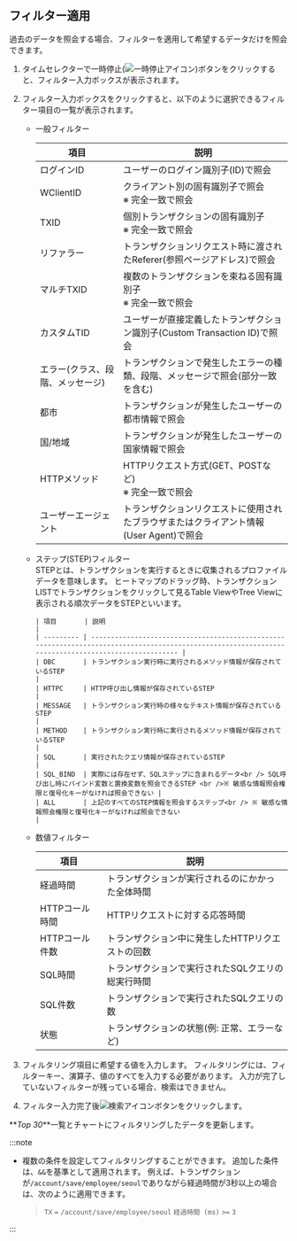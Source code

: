 ## フィルター適用

過去のデータを照会する場合、フィルターを適用して希望するデータだけを照会できます。

1. タイムセレクターで一時停止(![一時停止アイコン](/img/ico-pause.svg))ボタンをクリックすると、フィルター入力ボックスが表示されます。

2. フィルター入力ボックスをクリックすると、以下のように選択できるフィルター項目の一覧が表示されます。

   - 一般フィルター  

     | 項目                         | 説明                                                           |
     | -------------------------- | ------------------------------------------------------------ |
     | ログインID                     | ユーザーのログイン識別子(ID)で照会                                          |
     | WClientID                  | クライアント別の固有識別子で照会<br /> ※ 完全一致で照会                             |
     | TXID                       | 個別トランザクションの固有識別子<br /> ※ 完全一致で照会                             |
     | リファラー                      | トランザクションリクエスト時に渡されたReferer(参照ページアドレス)で照会                     |
     | マルチTXID                    | 複数のトランザクションを束ねる固有識別子<br /> ※ 完全一致で照会                         |
     | カスタムTID                    | ユーザーが直接定義したトランザクション識別子(Custom Transaction ID)で照会             |
     | エラー(クラス、段階、メッセージ)          | トランザクションで発生したエラーの種類、段階、メッセージで照会(部分一致を含む)                     |
     | 都市                         | トランザクションが発生したユーザーの都市情報で照会                                    |
     | 国/地域                       | トランザクションが発生したユーザーの国家情報で照会                                    |
     | HTTPメソッド                   | HTTPリクエスト方式(GET、POSTなど) <br /> ※ 完全一致で照会                     |
     | ユーザーエージェント                 | トランザクションリクエストに使用されたブラウザまたはクライアント情報(User Agent)で照会            |

   - ステップ(STEP)フィルター\
     STEPとは、トランザクションを実行するときに収集されるプロファイルデータを意味します。 ヒートマップのドラッグ時、トランザクションLISTでトランザクションをクリックして見るTable ViewやTree Viewに表示される順次データをSTEPといいます。

     ```
     | 項目       | 説明                                                                                                                                                   |
     | --------- | ---------------------------------------------------------------------------------------------------------------------------------------------------- |
     | DBC       | トランザクション実行時に実行されるメソッド情報が保存されているSTEP                                                                                                             |
     | HTTPC     | HTTP呼び出し情報が保存されているSTEP                                                                                                                             |
     | MESSAGE   | トランザクション実行時の様々なテキスト情報が保存されているSTEP                                                                                                                |
     | METHOD    | トランザクション実行時に実行されるメソッド情報が保存されているSTEP                                                                                                             |
     | SQL       | 実行されたクエリ情報が保存されているSTEP                                                                                                                             |
     | SQL_BIND  | 実際には存在せず、SQLステップに含まれるデータ<br /> SQL呼び出し時にバインド変数と置換変数を照会できるSTEP <br />※ 敏感な情報照会権限と復号化キーがなければ照会できない |
     | ALL       | 上記のすべてのSTEP情報を照会するステップ<br /> ※ 敏感な情報照会権限と復号化キーがなければ照会できない                                                          |
     ```

   - 数値フィルター  

     | 項目             | 説明                         |
     | -------------- | -------------------------- |
     | 経過時間           | トランザクションが実行されるのにかかった全体時間   |
     | HTTPコール時間      | HTTPリクエストに対する応答時間          |
     | HTTPコール件数      | トランザクション中に発生したHTTPリクエストの回数 |
     | SQL時間          | トランザクションで実行されたSQLクエリの総実行時間 |
     | SQL件数          | トランザクションで実行されたSQLクエリの数     |
     | 状態             | トランザクションの状態(例: 正常、エラーなど)   |

3. フィルタリング項目に希望する値を入力します。 フィルタリングには、フィルターキー、演算子、値のすべてを入力する必要があります。 入力が完了していないフィルターが残っている場合、検索はできません。

4. フィルター入力完了後![検索アイコン](/img/ico-btn-search.png)ボタンをクリックします。 

**_Top 30_**一覧と<Cmdname sid="transaction_map" className="uitext" />チャートにフィルタリングしたデータを更新します。

:::note

- 複数の条件を設定してフィルタリングすることができます。 追加した条件は、`&&`を基準として適用されます。 例えば、トランザクションが`/account/save/employee/seoul`でありながら経過時間が3秒以上の場合は、次のように適用できます。

  > `TX` `=` `/account/save/employee/seoul` `経過時間 (ms)` `>=` `3`

:::
